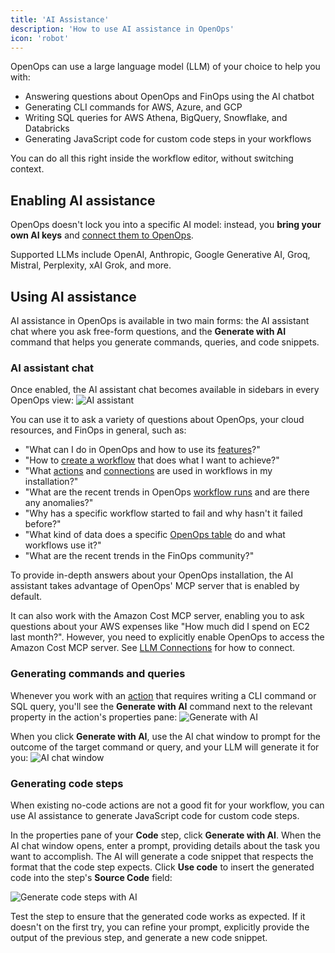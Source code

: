 ```yaml
---
title: 'AI Assistance'
description: 'How to use AI assistance in OpenOps'
icon: 'robot'
---
```


OpenOps can use a large language model (LLM) of your choice to help you with:
* Answering questions about OpenOps and FinOps using the AI chatbot
* Generating CLI commands for AWS, Azure, and GCP
* Writing SQL queries for AWS Athena, BigQuery, Snowflake, and Databricks
* Generating JavaScript code for custom code steps in your workflows

You can do all this right inside the workflow editor, without switching context.

## Enabling AI assistance

OpenOps doesn't lock you into a specific AI model: instead, you **bring your own AI keys** and [connect them to OpenOps](/ai-assistance/llm-connections).

Supported LLMs include OpenAI, Anthropic, Google Generative AI, Groq, Mistral, Perplexity, xAI Grok, and more.

## Using AI assistance

AI assistance in OpenOps is available in two main forms: the AI assistant chat where you ask free-form questions, and the **Generate with AI** command that helps you generate commands, queries, and code snippets.

### AI assistant chat

Once enabled, the AI assistant chat becomes available in sidebars in every OpenOps view:
![AI assistant](/images/access-llm-assistant.png)

You can use it to ask a variety of questions about OpenOps, your cloud resources, and FinOps in general, such as:
* "What can I do in OpenOps and how to use its [features](/introduction/features-and-benefits/)?"
* "How to [create a workflow](/workflow-management/building-workflows/) that does what I want to achieve?"
* "What [actions](/workflow-management/actions/) and [connections](/cloud-access/access-levels-permissions/) are used in workflows in my installation?"
* "What are the recent trends in OpenOps [workflow runs](/workflow-management/investigate-workflow-run/) and are there any anomalies?"
* "Why has a specific workflow started to fail and why hasn't it failed before?"
* "What kind of data does a specific [OpenOps table](/reporting-analytics/tables/) do and what workflows use it?"
* "What are the recent trends in the FinOps community?"

To provide in-depth answers about your OpenOps installation, the AI assistant takes advantage of OpenOps' MCP server that is enabled by default.

It can also work with the Amazon Cost MCP server, enabling you to ask questions about your AWS expenses like "How much did I spend on EC2 last month?". However, you need to explicitly enable OpenOps to access the Amazon Cost MCP server. See [LLM Connections](/ai-assistance/llm-connections) for how to connect.

### Generating commands and queries

Whenever you work with an [action](/workflow-management/actions) that requires writing a CLI command or SQL query, you'll see the **Generate with AI** command next to the relevant property in the action's properties pane:
![Generate with AI](/images/access-llm-generate-with-ai.png)

When you click **Generate with AI**, use the AI chat window to prompt for the outcome of the target command or query, and your LLM will generate it for you:
![AI chat window](/images/access-llm-chat.png)

### Generating code steps

When existing no-code actions are not a good fit for your workflow, you can use AI assistance to generate JavaScript code for custom code steps.

In the properties pane of your **Code** step, click **Generate with AI**. When the AI chat window opens, enter a prompt, providing details about the task you want to accomplish. The AI will generate a code snippet that respects the format that the code step expects. Click **Use code** to insert the generated code into the step's **Source Code** field:

![Generate code steps with AI](/images/access-llm-code-step-with-ai.png)

Test the step to ensure that the generated code works as expected. If it doesn't on the first try, you can refine your prompt, explicitly provide the output of the previous step, and generate a new code snippet.

